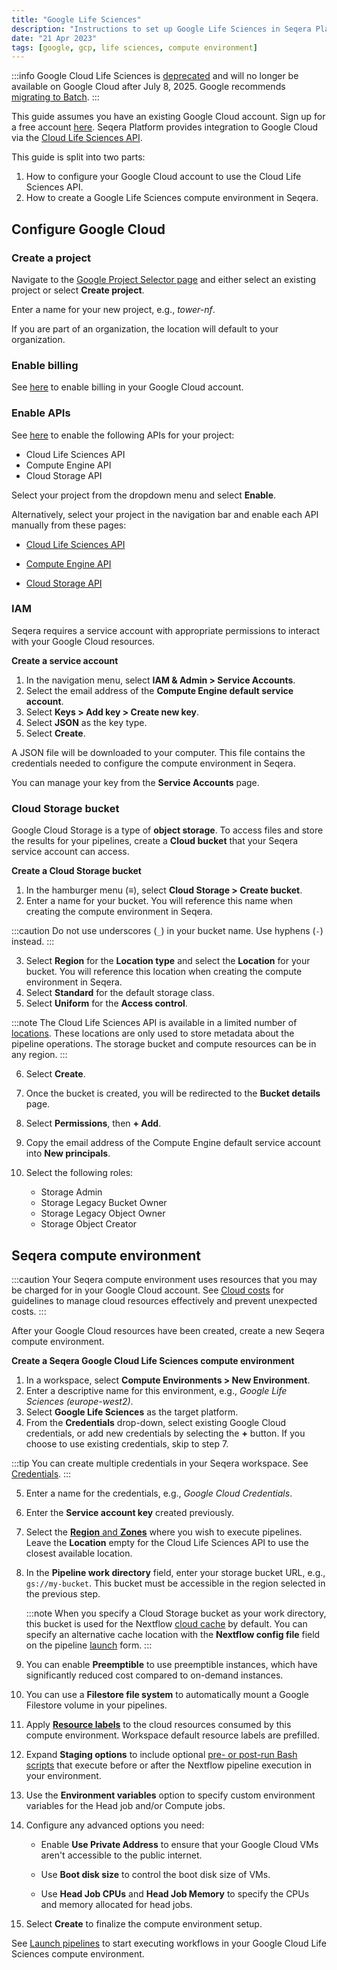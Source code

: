 ```yaml
---
title: "Google Life Sciences"
description: "Instructions to set up Google Life Sciences in Seqera Platform"
date: "21 Apr 2023"
tags: [google, gcp, life sciences, compute environment]
---
```


:::info
Google Cloud Life Sciences is [deprecated](https://cloud.google.com/life-sciences/docs/getting-support) and will no longer be available on Google Cloud after July 8, 2025. Google recommends [migrating to Batch](https://cloud.google.com/batch/docs/migrate-to-batch-from-cloud-life-sciences).
:::

This guide assumes you have an existing Google Cloud account. Sign up for a free account [here](https://cloud.google.com/). Seqera Platform provides integration to Google Cloud via the [Cloud Life Sciences API](https://cloud.google.com/life-sciences/docs/reference/rest).

This guide is split into two parts:

1. How to configure your Google Cloud account to use the Cloud Life Sciences API.
2. How to create a Google Life Sciences compute environment in Seqera.

## Configure Google Cloud

### Create a project

Navigate to the [Google Project Selector page](https://console.cloud.google.com/projectselector2) and either select an existing project or select **Create project**.

Enter a name for your new project, e.g., _tower-nf_.

If you are part of an organization, the location will default to your organization.

### Enable billing

See [here](https://cloud.google.com/billing/docs/how-to/modify-project) to enable billing in your Google Cloud account.

### Enable APIs

See [here](https://console.cloud.google.com/flows/enableapi?apiid=lifesciences.googleapis.com%2Ccompute.googleapis.com%2Cstorage-api.googleapis.com) to enable the following APIs for your project:

- Cloud Life Sciences API
- Compute Engine API
- Cloud Storage API

Select your project from the dropdown menu and select **Enable**.

Alternatively, select your project in the navigation bar and enable each API manually from these pages:

- [Cloud Life Sciences API](https://console.cloud.google.com/marketplace/product/google/lifesciences.googleapis.com)

- [Compute Engine API](https://console.cloud.google.com/marketplace/product/google/compute.googleapis.com)

- [Cloud Storage API](https://console.cloud.google.com/marketplace/product/google/storage-api.googleapis.com)

### IAM

Seqera requires a service account with appropriate permissions to interact with your Google Cloud resources.

**Create a service account**

1. In the navigation menu, select **IAM & Admin > Service Accounts**.
2. Select the email address of the **Compute Engine default service account**.
3. Select **Keys > Add key > Create new key**.
4. Select **JSON** as the key type.
5. Select **Create**.

A JSON file will be downloaded to your computer. This file contains the credentials needed to configure the compute environment in Seqera.

You can manage your key from the **Service Accounts** page.

### Cloud Storage bucket

Google Cloud Storage is a type of **object storage**. To access files and store the results for your pipelines, create a **Cloud bucket** that your Seqera service account can access.

**Create a Cloud Storage bucket**

1. In the hamburger menu (**≡**), select **Cloud Storage > Create bucket**.
2. Enter a name for your bucket. You will reference this name when creating the compute environment in Seqera.

:::caution
Do not use underscores (`_`) in your bucket name. Use hyphens (`-`) instead.
:::

3. Select **Region** for the **Location type** and select the **Location** for your bucket. You will reference this location when creating the compute environment in Seqera.
4. Select **Standard** for the default storage class.
5. Select **Uniform** for the **Access control**.

:::note
The Cloud Life Sciences API is available in a limited number of [locations](https://cloud.google.com/life-sciences/docs/concepts/locations). These locations are only used to store metadata about the pipeline operations. The storage bucket and compute resources can be in any region.
:::

6. Select **Create**.
7. Once the bucket is created, you will be redirected to the **Bucket details** page.
8. Select **Permissions**, then **+ Add**.
9. Copy the email address of the Compute Engine default service account into **New principals**.
10. Select the following roles:

    - Storage Admin
    - Storage Legacy Bucket Owner
    - Storage Legacy Object Owner
    - Storage Object Creator

## Seqera compute environment

:::caution
Your Seqera compute environment uses resources that you may be charged for in your Google Cloud account. See [Cloud costs](../monitoring/cloud-costs.mdx) for guidelines to manage cloud resources effectively and prevent unexpected costs.
:::

After your Google Cloud resources have been created, create a new Seqera compute environment.

**Create a Seqera Google Cloud Life Sciences compute environment**

1. In a workspace, select **Compute Environments > New Environment**.
2. Enter a descriptive name for this environment, e.g., _Google Life Sciences (europe-west2)_.
3. Select **Google Life Sciences** as the target platform.
4. From the **Credentials** drop-down, select existing Google Cloud credentials, or add new credentials by selecting the **+** button. If you choose to use existing credentials, skip to step 7.

:::tip
You can create multiple credentials in your Seqera workspace. See [Credentials](../credentials/overview.mdx).
:::

5. Enter a name for the credentials, e.g., _Google Cloud Credentials_.
6. Enter the **Service account key** created previously.
7. Select the [**Region** and **Zones**](https://cloud.google.com/compute/docs/regions-zones#available) where you wish to execute pipelines. Leave the **Location** empty for the Cloud Life Sciences API to use the closest available location.
8. In the **Pipeline work directory** field, enter your storage bucket URL, e.g., `gs://my-bucket`. This bucket must be accessible in the region selected in the previous step.

    :::note
    When you specify a Cloud Storage bucket as your work directory, this bucket is used for the Nextflow [cloud cache](https://www.nextflow.io/docs/latest/cache-and-resume.html#cache-stores) by default. You can specify an alternative cache location with the **Nextflow config file** field on the pipeline [launch](../launch/launchpad.mdx#launch-form) form.
    :::

9. You can enable **Preemptible** to use preemptible instances, which have significantly reduced cost compared to on-demand instances.
10. You can use a **Filestore file system** to automatically mount a Google Filestore volume in your pipelines.
11. Apply [**Resource labels**](../resource-labels/overview.mdx) to the cloud resources consumed by this compute environment. Workspace default resource labels are prefilled.
12. Expand **Staging options** to include optional [pre- or post-run Bash scripts](../launch/advanced.mdx#pre--post-run-scripts) that execute before or after the Nextflow pipeline execution in your environment.
13. Use the **Environment variables** option to specify custom environment variables for the Head job and/or Compute jobs.
14. Configure any advanced options you need:

    - Enable **Use Private Address** to ensure that your Google Cloud VMs aren't accessible to the public internet.

    - Use **Boot disk size** to control the boot disk size of VMs.

    - Use **Head Job CPUs** and **Head Job Memory** to specify the CPUs and memory allocated for head jobs.

15. Select **Create** to finalize the compute environment setup.

See [Launch pipelines](../launch/launchpad.mdx) to start executing workflows in your Google Cloud Life Sciences compute environment.
